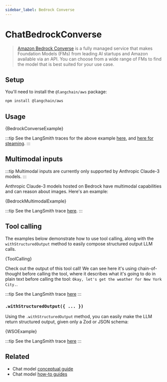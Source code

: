 ```yaml
---
sidebar_label: Bedrock Converse
---
```


# ChatBedrockConverse

> [Amazon Bedrock Converse](https://docs.aws.amazon.com/bedrock/latest/APIReference/API_runtime_Converse.html) is a fully managed service that makes Foundation Models (FMs)
> from leading AI startups and Amazon available via an API. You can choose from a wide range of FMs to find the model that is best suited for your use case.

## Setup

You'll need to install the `@langchain/aws` package:


<IntegrationInstallTooltip></IntegrationInstallTooltip>

```bash npm2yarn
npm install @langchain/aws
```

## Usage


<UnifiedModelParamsTooltip></UnifiedModelParamsTooltip>


<CodeBlock language="typescript">{BedrockConverseExample}</CodeBlock>

:::tip
See the LangSmith traces for the above example [here](https://smith.langchain.com/public/7aeb0c56-9afa-441d-8659-4d52c007eae0/r), and [here for steaming](https://smith.langchain.com/public/74606291-45cd-478c-a874-568b2905427f/r).
:::

## Multimodal inputs

:::tip
Multimodal inputs are currently only supported by Anthropic Claude-3 models.
:::

Anthropic Claude-3 models hosted on Bedrock have multimodal capabilities and can reason about images. Here's an example:


<CodeBlock language="typescript">{BedrockMultimodalExample}</CodeBlock>

:::tip
See the LangSmith trace [here](https://smith.langchain.com/public/c40f8d09-123a-4b3b-934a-625d5ee0f57a/r).
:::

## Tool calling

The examples below demonstrate how to use tool calling, along with the `withStructuredOutput` method to easily compose structured output LLM calls.


<CodeBlock language="typescript">{ToolCalling}</CodeBlock>

Check out the output of this tool call! We can see here it's using chain-of-thought before calling the tool, where it describes what it's going to do in plain text before calling the tool: `Okay, let's get the weather for New York City.`.

:::tip
See the LangSmith trace [here](https://smith.langchain.com/public/d34e378d-5044-4b5b-9ed7-3d2486fe5d47/r)
:::

### `.withStructuredOutput({ ... })`

Using the `.withStructuredOutput` method, you can easily make the LLM return structured output, given only a Zod or JSON schema:


<CodeBlock language="typescript">{WSOExample}</CodeBlock>

:::tip
See the LangSmith trace [here](https://smith.langchain.com/public/982940c4-5f96-4168-80c9-99102c3e073a/r)
:::

## Related

- Chat model [conceptual guide](/docs/concepts/#chat-models)
- Chat model [how-to guides](/docs/how_to/#chat-models)
